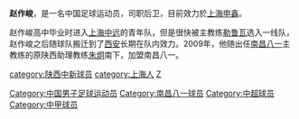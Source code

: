 {{Football player infobox
| playername = 赵作峻
| fullname = 赵作峻
| englishfullname = Zhao Zuojun
| height = {{height|m=1.83}}
| dateofbirth = {{birth date and age|1983|10|16}}
| countryofbirth = {{CHN}}
| cityofbirth = [[上海|上海]]
| currentclub = [[上海申鑫|上海申鑫]]
| clubnumber = 3
| position = 后卫
| youthyears = <br/>2002年
| youthclubs = 上海闸北体校<br/>[[陕西中新|上海中远]]
| years = 2002-2008年<br/>2009-2014年<br/>2014年<br/>2015年<br/>2016-2019年
| clubs = [[陕西中新|陕西中新]]<br/>[[上海申鑫|上海申鑫]]<br />[[太原中优嘉怡|太原中优嘉怡]]<br/>[[呼和浩特中優|呼和浩特中優]]<br/>[[上海申鑫|上海申鑫]]
| caps(goals) = 122 (2)<br>98 (0)<br/>12 (4) 
|}}
'''赵作峻'''{{BD|1983年|10月16日|||Z}}，是一名中国足球运动员，司职后卫，目前效力於[[上海申鑫|上海申鑫]]。

赵作峻高中毕业时进入[[陕西中新|上海中远]]的青年队，但是很快被主教练[[克洛德·勒鲁瓦|勒鲁瓦]]选入一线队，赵作峻之后随球队搬迁到了[[西安|西安]]长期在队内效力。2009年，他随出任[[南昌八一|南昌八一]]主教练的原陕西助理教练[[朱炯|朱炯]]南下，加盟南昌八一。

{{2010年中超分类名单南昌}}
{{2011年中超分类名单南昌}}
{{2012年中超分类名单南昌}}
{{2013年中超分类名单上海申鑫}}
{{2014年中超分类名单上海申鑫}}
{{2014年中乙分类名单太原嘉怡}}
{{2015年中甲分类名单内蒙古}}
{{2016年中甲分类名单上海申鑫}}
{{2017年中甲分类名单上海申鑫}}
{{2018年中甲分类名单上海申鑫}}
{{2019年中甲分类名单上海申鑫}}


{{China-sport-bio-stub}}

{{DEFAULTSORT:ZHAO Zuojun}}
[[Category:中国男子足球运动员|Category:中国男子足球运动员]]
[[category:陕西中新球员|category:陕西中新球员]]
[[Category:南昌八一球员|Category:南昌八一球员]]
[[category:上海人|category:上海人]]
[[category:赵姓|Z]]
[[Category:中超球员|Category:中超球员]]
[[Category:中甲球员|Category:中甲球员]]